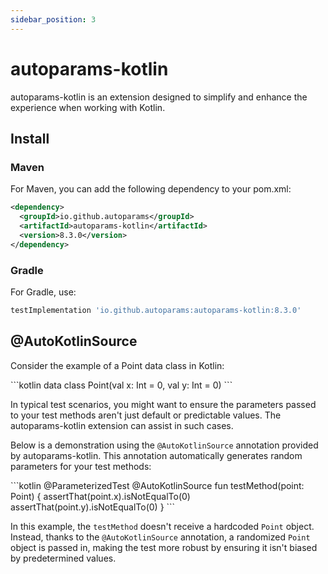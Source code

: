 ```yaml
---
sidebar_position: 3
---
```



# autoparams-kotlin

autoparams-kotlin is an extension designed to simplify and enhance the experience when working with Kotlin. 

## Install

### Maven

For Maven, you can add the following dependency to your pom.xml:

```xml
<dependency>
  <groupId>io.github.autoparams</groupId>
  <artifactId>autoparams-kotlin</artifactId>
  <version>8.3.0</version>
</dependency>
```

### Gradle

For Gradle, use:

```gradle
testImplementation 'io.github.autoparams:autoparams-kotlin:8.3.0'
```

## @AutoKotlinSource

Consider the example of a Point data class in Kotlin:

<JavaKotlinCodeBlock>
```kotlin
data class Point(val x: Int = 0, val y: Int = 0)
```
</JavaKotlinCodeBlock>

In typical test scenarios, you might want to ensure the parameters passed to your test methods aren't just default or predictable values. The autoparams-kotlin extension can assist in such cases.

Below is a demonstration using the `@AutoKotlinSource` annotation provided by autoparams-kotlin. This annotation automatically generates random parameters for your test methods:

<JavaKotlinCodeBlock>
```kotlin
@ParameterizedTest
@AutoKotlinSource
fun testMethod(point: Point) {
    assertThat(point.x).isNotEqualTo(0)
    assertThat(point.y).isNotEqualTo(0)
}
```
</JavaKotlinCodeBlock>

In this example, the `testMethod` doesn't receive a hardcoded `Point` object. Instead, thanks to the `@AutoKotlinSource` annotation, a randomized `Point` object is passed in, making the test more robust by ensuring it isn't biased by predetermined values.